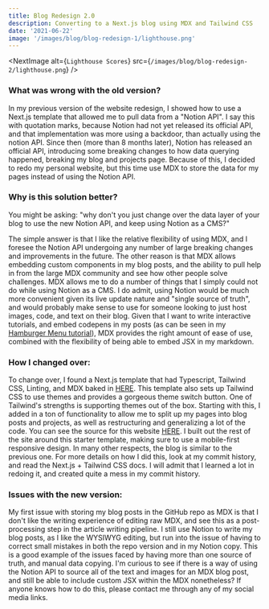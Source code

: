 ```yaml
---
title: Blog Redesign 2.0
description: Converting to a Next.js blog using MDX and Tailwind CSS
date: '2021-06-22'
image: '/images/blog/blog-redesign-1/lighthouse.png'
---
```


<NextImage
    alt={`Lighthouse Scores`}
    src={`/images/blog/blog-redesign-2/lighthouse.png`}
/>

### What was wrong with the old version?

In my previous version of the website redesign, I showed how to use a Next.js template that allowed me to pull data from a "Notion API". 
I say this with quotation marks, because Notion had not yet released its official API, and that implementation was more using a backdoor, 
than actually using the notion API. 
Since then (more than 8 months later), Notion has released an official API, introducing some breaking changes to how data querying happened, 
breaking my blog and projects page. Because of this, I decided to redo my personal website, 
but this time use MDX to store the data for my pages instead of using the Notion API.

### Why is this solution better?

You might be asking: "why don't you just change over the data layer of your blog to use the new Notion API, and keep using Notion as a CMS?"

The simple answer is that I like the relative flexibility of using MDX, 
and I foresee the Notion API undergoing any number of large breaking changes and improvements in the future. 
The other reason is that MDX allows embedding custom components in my blog posts, and the ability to pull help in from the large MDX community 
and see how other people solve challenges. MDX allows me to do a number of things that I simply could not do while using Notion as a CMS. 
I do admit, using Notion would be much more convenient given its live update nature and "single source of truth", 
and would probably make sense to use for someone looking to just host images, code, and text on their blog. Given that I want to write interactive tutorials, 
and embed codepens in my posts (as can be seen in my [Hamburger Menu tutorial](https://konradstaniszewski.com/blog/tailwind-hamburger)), 
MDX provides the right amount of ease of use, combined with the flexibility of being able to embed JSX in my markdown.

### How I changed over:

To change over, I found a Next.js template that had Typescript, Tailwind CSS, Linting, and MDX baked in [HERE](https://github.com/ChangoMan/nextjs-typescript-mdx-blog). 
This template also sets up Tailwind CSS to use themes and provides a gorgeous theme switch button. 
One of Tailwind's strengths is supporting themes out of the box. Starting with this, 
I added in a ton of functionality to allow me to split up my pages into blog posts and projects, as well as restructuring and generalizing a lot of the code. 
You can see the source for this website [HERE](https://github.com/KonradStanski/KonradStaniszewski.github.io). 
I built out the rest of the site around this starter template, making sure to use a mobile-first responsive design. 
In many other respects, the blog is similar to the previous one. 
For more details on how I did this, look at my commit history, and read the Next.js + Tailwind CSS docs. 
I will admit that I learned a lot in redoing it, and created quite a mess in my commit history.

### Issues with the new version:

My first issue with storing my blog posts in the GitHub repo as MDX is that I don't like the writing experience of editing raw MDX, 
and see this as a post-processing step in the article writing pipeline. 
I still use Notion to write my blog posts, as I like the WYSIWYG editing, 
but run into the issue of having to correct small mistakes in both the repo version and in my Notion copy. 
This is a good example of the issues faced by having more than one source of truth, and manual data copying. 
I'm curious to see if there is a way of using the Notion API to source all of the text and images for an MDX blog post, 
and still be able to include custom JSX within the MDX nonetheless? If anyone knows how to do this, please contact me through any of my social media links.
